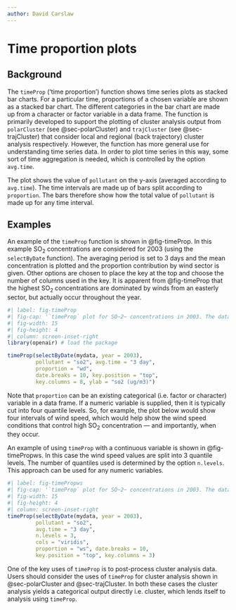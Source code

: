 ```yaml
---
author: David Carslaw
---
```


# Time proportion plots {#sec-timeProp}

## Background {#sec-timePropBack}

The `timeProp` ('time proportion') function shows time series plots as stacked bar charts. For a particular time, proportions of a chosen variable are shown as a stacked bar chart. The different categories in the bar chart are made up from a character or factor variable in a data frame. The function is primarily developed to support the plotting of cluster analysis output from `polarCluster` (see @sec-polarCluster) and `trajCluster` (see @sec-trajCluster) that consider local and regional (back trajectory) cluster analysis respectively. However, the function has more general use for understanding time series data. In order to plot time series in this way, some sort of time aggregation is needed, which is controlled by the option `avg.time`.

The plot shows the value of `pollutant` on the y-axis (averaged according to `avg.time`). The time intervals are made up of bars split according to `proportion`. The bars therefore show how the total value of `pollutant` is made up for any time interval.

## Examples {#sec-timePropEx}

An example of the `timeProp` function is shown in @fig-timeProp. In this example SO~2~ concentrations are considered for 2003 (using the `selectByDate` function). The averaging period is set to 3 days and the mean concentration is plotted and the proportion contribution by wind sector is given. Other options are chosen to place the key at the top and choose the number of columns used in the key. It is apparent from @fig-timeProp that the highest SO~2~ concentrations are dominated by winds from an easterly sector, but actually occur throughout the year.

```r
#| label: fig-timeProp
#| fig-cap: '`timeProp` plot for SO~2~ concentrations in 2003. The data are categorised into 8 wind sectors for 3-day averages.'
#| fig-width: 15
#| fig-height: 4
#| column: screen-inset-right
library(openair) # load the package

timeProp(selectByDate(mydata, year = 2003),
         pollutant = "so2", avg.time = "3 day",
         proportion = "wd", 
         date.breaks = 10, key.position = "top",
         key.columns = 8, ylab = "so2 (ug/m3)")
```

Note that `proportion` can be an existing categorical (i.e. factor or character) variable in a data frame. If a numeric variable is supplied, then it is typically cut into four quantile levels. So, for example, the plot below would show four intervals of wind speed, which would help show the wind speed conditions that control high SO~2~ concentration --- and importantly, when they occur.

An example of using `timeProp` with a continuous variable is shown in @fig-timePropws. In this case the wind speed values are split into 3 quantile levels. The number of quantiles used is determined by the option `n.levels`. This approach can be used for any numeric variables.

```r
#| label: fig-timePropws
#| fig-cap: '`timeProp` plot for SO~2~ concentrations in 2003. The data are categorised into 4 wind speed categories for 3-day averages.'
#| fig-width: 15
#| fig-height: 4
#| column: screen-inset-right
timeProp(selectByDate(mydata, year = 2003),
         pollutant = "so2",
         avg.time = "3 day",
         n.levels = 3,
         cols = "viridis",
         proportion = "ws", date.breaks = 10,
         key.position = "top", key.columns = 3)
```

One of the key uses of `timeProp` is to post-process cluster analysis data. Users should consider the uses of `timeProp` for cluster analysis shown in @sec-polarCluster and @sec-trajCluster. In both these cases the cluster analysis yields a categorical output directly i.e. cluster, which lends itself to analysis using `timeProp`.
